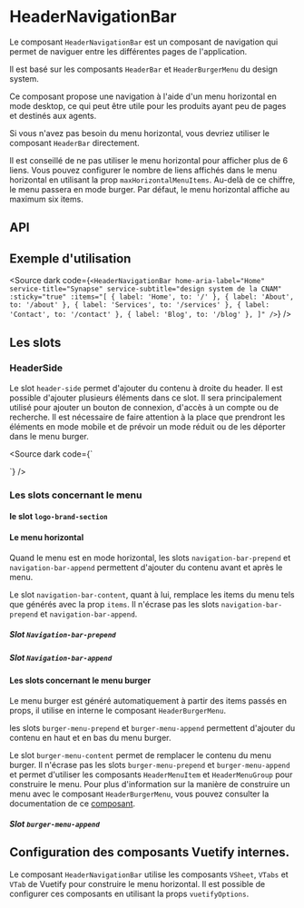 
<Meta of={HeaderNavigationBarStories} />

# HeaderNavigationBar

Le composant `HeaderNavigationBar` est un composant de navigation qui permet de naviguer entre les différentes pages de l'application.

Il est basé sur les composants `HeaderBar` et `HeaderBurgerMenu` du design system.

Ce composant propose une navigation à l'aide d'un menu horizontal en mode desktop, ce qui peut être utile pour les produits ayant peu de pages et destinés aux agents.

Si vous n'avez pas besoin du menu horizontal, vous devriez utiliser le composant `HeaderBar` directement.

Il est conseillé de ne pas utiliser le menu horizontal pour afficher plus de 6 liens. Vous pouvez configurer le nombre de liens affichés dans le menu horizontal en utilisant la prop `maxHorizontalMenuItems`. Au-delà de ce chiffre, le menu passera en mode burger. Par défaut, le menu horizontal affiche au maximum six items.

<Canvas of={HeaderNavigationBarStories.Default} />

## API

<Controls of={HeaderNavigationBarStories.Default} />


## Exemple d'utilisation

<Source
  dark
  code={`
<HeaderNavigationBar
	home-aria-label="Home"
	service-title="Synapse"
	service-subtitle="design system de la CNAM"
	:sticky="true"
	:items="[
		{ label: 'Home', to: '/' },
		{ label: 'About', to: '/about' },
		{ label: 'Services', to: '/services' },
		{ label: 'Contact', to: '/contact' },
		{ label: 'Blog', to: '/blog' },
	]"
/>
`}
/>

## Les slots

### HeaderSide

Le slot `header-side` permet d'ajouter du contenu à droite du header. Il est possible d'ajouter plusieurs éléments dans ce slot.
Il sera principalement utilisé pour ajouter un bouton de connexion, d'accès à un compte ou de recherche.
Il est nécessaire de faire attention à la place que prendront les éléments en mode mobile et de prévoir un mode réduit ou de les déporter dans le menu burger.

<Source dark code={`
<script setup lang="ts">
</script>

<template>
  <HeaderNavigationBar>
	<template #header-side>
	  <div class="d-flex justify-center h-100 ga-4 pr-4">
		<VBtn
			variant="text"
			:prepend-icon="mdiMagnify"
			color="primary"
		>
			Rechercher
		</VBtn>
		<VBtn
			color="primary"
			:prepend-icon="mdiAccountCircleOutline"
		>
			Login
		</VBtn>
	</div>
	</template>
  </HeaderNavigationBar>
</template>
`} />

### Les slots concernant le menu


<Canvas of={HeaderNavigationBarStories.WithSlots} />

#### le slot `logo-brand-section`

<Canvas of={HeaderNavigationBarStories.WithLogoSlot} />

#### Le menu horizontal

Quand le menu est en mode horizontal, les slots `navigation-bar-prepend` et `navigation-bar-append` permettent d'ajouter du contenu avant et après le menu.

Le slot `navigation-bar-content`, quant à lui, remplace les items du menu tels que générés avec la prop `items`. Il n'écrase pas les slots `navigation-bar-prepend` et `navigation-bar-append`.


##### Slot `Navigation-bar-prepend`

<Canvas of={HeaderNavigationBarStories.WithNavigationBarPrependSlot} />


##### Slot `Navigation-bar-append`

<Canvas of={HeaderNavigationBarStories.WithNavigationBarAppendSlot} />


#### Les slots concernant le menu burger

Le menu burger est généré automatiquement à partir des items passés en props, il utilise en interne le composant `HeaderBurgerMenu`.


les slots `burger-menu-prepend` et `burger-menu-append` permettent d'ajouter du contenu en haut et en bas du menu burger.


Le slot `burger-menu-content` permet de remplacer le contenu du menu burger. Il n'écrase pas les slots `burger-menu-prepend` et `burger-menu-append` et permet d'utiliser les composants `HeaderMenuItem` et `HeaderMenuGroup` pour construire le menu.
Pour plus d'information sur la manière de construire un menu avec le composant `HeaderBurgerMenu`, vous pouvez consulter la documentation de ce [composant](/docs/components-headerbar-headerburgermenu--docs).

##### Slot `burger-menu-append`

<Canvas of={HeaderNavigationBarStories.WithNavigationMenuAppendSlot} />


## Configuration des composants Vuetify internes.

Le composant `HeaderNavigationBar` utilise les composants `VSheet`, `VTabs` et `VTab` de Vuetify pour construire le menu horizontal. Il est possible de configurer ces composants en utilisant la props `vuetifyOptions`.

<Canvas of={HeaderNavigationBarStories.WithVuetifyOptions} />